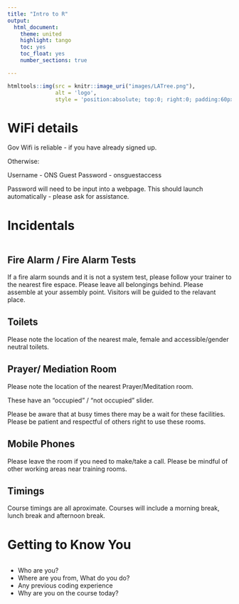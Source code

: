 ```yaml
---
title: "Intro to R"
output:
  html_document: 
    theme: united
    highlight: tango
    toc: yes
    toc_float: yes
    number_sections: true

---
```

```r
htmltools::img(src = knitr::image_uri("images/LATree.png"),
               alt = 'logo', 
               style = 'position:absolute; top:0; right:0; padding:60px; width:400px;')
```

# WiFi details

Gov Wifi is reliable - if you have already signed up.

Otherwise:

Username - ONS Guest
Password - onsguestaccess

Password will need to be input into a webpage. This should launch automatically - please ask for assistance.

# Incidentals

![\incidentals](images/incidentals.png)

## Fire Alarm / Fire Alarm Tests

If a fire alarm sounds and it is not a system test, please follow your trainer to the nearest fire espace. Please leave all belongings behind. Please assemble at your assembly point. Visitors will be guided to the relavant place.

## Toilets

Please note the location of the nearest male, female and accessible/gender neutral toilets.

## Prayer/ Mediation Room

Please note the location of the nearest Prayer/Meditation room.

These have an "occupied" / "not occupied" slider.

Please be aware that at busy times there may be a wait for these facilities. Please be patient and respectful of others right to use these rooms.

## Mobile Phones

Please leave the room if you need to make/take a call. Please be mindful of other working areas near training rooms.

## Timings

Course timings are all aproximate.
Courses will include a morning break, lunch break and afternoon break.

# Getting to Know You

![\icebreaker](images/icebreaker.jpg)

* Who are you?
* Where are you from, What do you do?
* Any previous coding experience
* Why are you on the course today?
